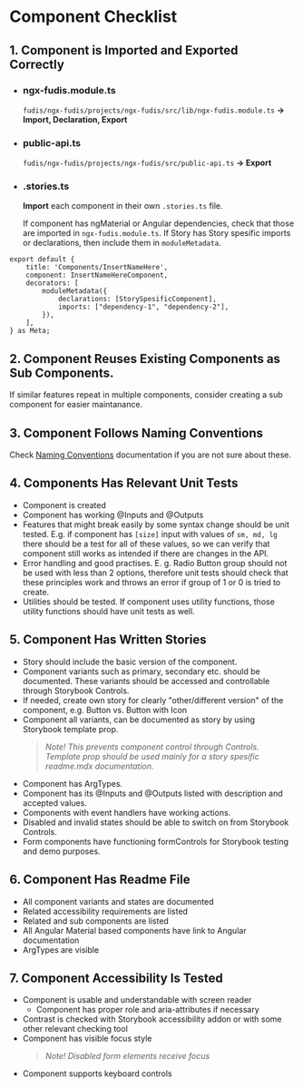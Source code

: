
<Meta title="Documentation/Development/DS Practises/Component Checklist" />

# Component Checklist

## 1. Component is Imported and Exported Correctly

- ### ngx-fudis.module.ts

  `fudis/ngx-fudis/projects/ngx-fudis/src/lib/ngx-fudis.module.ts` **→ Import, Declaration, Export**

- ### public-api.ts

  `fudis/ngx-fudis/projects/ngx-fudis/src/public-api.ts` **→ Export**

- ### .stories.ts

  **Import** each component in their own `.stories.ts` file.

  If component has ngMaterial or Angular dependencies, check that those are imported in `ngx-fudis.module.ts`. If Story has Story spesific imports or declarations, then include them in `moduleMetadata`.

```
export default {
	title: 'Components/InsertNameHere',
	component: InsertNameHereComponent,
	decorators: [
		moduleMetadata({
			declarations: [StorySpesificComponent],
			imports: ["dependency-1", "dependency-2"],
		}),
	],
} as Meta;
```

## 2. Component Reuses Existing Components as Sub Components.

If similar features repeat in multiple components, consider creating a sub component for easier maintanance.

## 3. Component Follows Naming Conventions

Check [Naming Conventions](/docs/documentation-development-naming-conventions--documentation) documentation if you are not sure about these.

## 4. Components Has Relevant Unit Tests

- Component is created
- Component has working @Inputs and @Outputs
- Features that might break easily by some syntax change should be unit tested. E.g. if component has `[size]` input with values of `sm, md, lg` there should be a test for all of these values, so we can verify that component still works as intended if there are changes in the API.
- Error handling and good practises. E. g. Radio Button group should not be used with less than 2 options, therefore unit tests should check that these principles work and throws an error if group of 1 or 0 is tried to create.
- Utilities should be tested. If component uses utility functions, those utility functions should have unit tests as well.

## 5. Component Has Written Stories

- Story should include the basic version of the component.
- Component variants such as primary, secondary etc. should be documented. These variants should be accessed and controllable through Storybook Controls.
- If needed, create own story for clearly "other/different version" of the component, e.g. Button vs. Button with Icon
- Component all variants, can be documented as story by using Storybook template prop.
  > _Note! This prevents component control through Controls. Template prop should be used mainly for a story spesific readme.mdx documentation._
- Component has ArgTypes.
- Component has its @Inputs and @Outputs listed with description and accepted values.
- Components with event handlers have working actions.
- Disabled and invalid states should be able to switch on from Storybook Controls.
- Form components have functioning formControls for Storybook testing and demo purposes.

## 6. Component Has Readme File

- All component variants and states are documented
- Related accessibility requirements are listed
- Related and sub components are listed
- All Angular Material based components have link to Angular documentation
- ArgTypes are visible

## 7. Component Accessibility Is Tested

- Component is usable and understandable with screen reader
  - Component has proper role and aria-attributes if necessary
- Contrast is checked with Storybook accessibility addon or with some other relevant checking tool
- Component has visible focus style
  > _Note! Disabled form elements receive focus_
- Component supports keyboard controls
